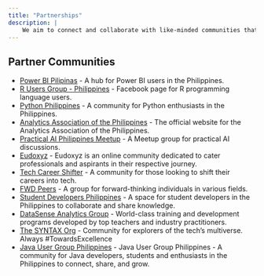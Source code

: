 ```yaml
---
title: "Partnerships"
description: |
    We aim to connect and collaborate with like-minded communities that align with our values about tech, data, and community building.
---
```


## Partner Communities

- [Power BI Pilipinas](https://taplink.cc/powerbipilipinas) - A hub for Power BI users in the Philippines.
- [R Users Group - Philippines](https://www.facebook.com/rugph) - Facebook page for R programming language users.
- [Python Philippines](https://www.facebook.com/groups/570524223003384) - A community for Python enthusiasts in the Philippines.
- [Analytics Association of the Philippines](https://aap.ph/) - The official website for the Analytics Association of the Philippines.
- [Practical AI Philippines Meetup](https://www.meetup.com/practical-ai-philippines/) - A Meetup group for practical AI discussions.
- [Eudoxyz](https://discord.gg/XX7stU5u) - Eudoxyz is an online community dedicated to cater professionals and aspirants in their respective journey. 
- [Tech Career Shifter](https://www.facebook.com/groups/techcareershifter) - A community for those looking to shift their careers into tech.
- [FWD Peers](https://www.facebook.com/groups/fwdpeers) - A group for forward-thinking individuals in various fields.
- [Student Developers Philippines](https://www.facebook.com/groups/studevph/) - A space for student developers in the Philippines to collaborate and share knowledge.
- [DataSense Analytics Group](https://www.facebook.com/groups/dataanalyticsph) - World-class training and development programs developed by top teachers and industry practitioners. 
- [The SYNTAX Org](https://www.facebook.com/syntax.stimalolos) - Community for explorers of the tech's multiverse. Always #TowardsExcellence
- [Java User Group Philippines](https://linktr.ee/jugph) - Java User Group Philippines - A community for Java developers, students and enthusiasts in the Philippines to connect, share, and grow.
